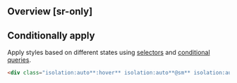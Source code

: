## Overview [sr-only]
<Overview/>

## Conditionally apply
Apply styles based on different states using [selectors](/guide/state-selectors) and [conditional queries](/guide/conditional-queries).
```html
<div class="isolation:auto**:hover** isolation:auto**@sm** isolation:auto**@dark** isolation:auto**@print**">…</div>
```

